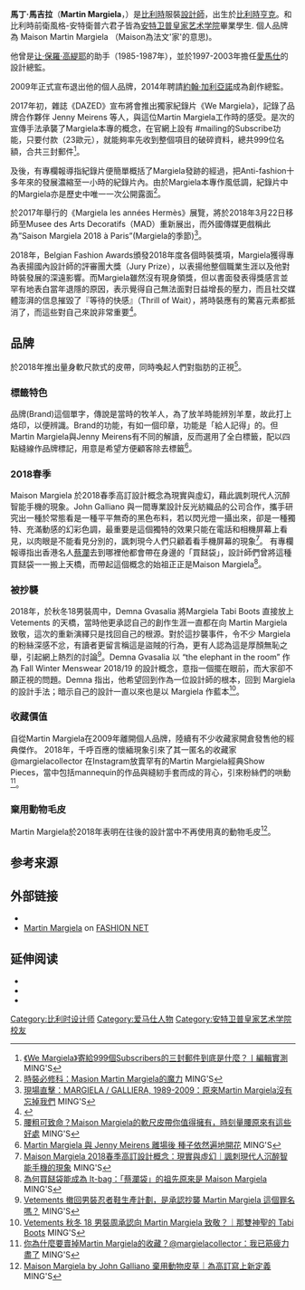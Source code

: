 {{Infobox Fashion Designer
|image=
| name=馬丁·馬吉拉
| original_name =Martin Margiela
| nationality={{比利時}}
| birth_date={{Birth date and age|1957|4|9}}
| birth_place=[[比利時|比利時]][[亨克|亨克]]
| death_date=
| death_place=
| education= [[安特卫普皇家艺术学院|安特卫普皇家艺术学院]]
| label_name=[[Martin_Margiela|Martin Margiela]]
| significant_designs=
| awards=
|}}

'''馬丁·馬吉拉'''（'''Martin Margiela'''，{{bd|1957年|4月9日|catIdx=W}}）是[[比利時|比利時]]服裝[[設計師|設計師]]，出生於[[比利時|比利時]][[亨克|亨克]]。和比利時前衛風格-安特衛普六君子皆為[[安特卫普皇家艺术学院|安特卫普皇家艺术学院]]畢業學生. 個人品牌為 Maison Martin Margiela （Maison為法文'家'的意思)。

他曾是[[让·保羅·高緹耶|让·保羅·高緹耶]]的助手（1985-1987年），並於1997-2003年擔任[[愛馬仕|愛馬仕]]的設計總監。

2009年正式宣布退出他的個人品牌，2014年聘請[[約翰·加利亞諾|約翰·加利亞諾]]成為創作總監。

2017年初，雜誌《DAZED》宣布將會推出獨家紀錄片《We Margiela》，記錄了品牌合作夥伴 Jenny Meirens 等人，與這位Martin Margiela工作時的感受。是次的宣傳手法承襲了Margiela本專的概念，在官網上設有 #mailing的Subscribe功能，只要付款（23歐元），就能夠率先收到整個項目的破碎資料，總共999位名額，合共三封郵件<ref>[https://www.mings-fashion.com/martin-margiela-%E7%B6%93%E5%85%B8%E5%9B%9E%E9%A1%A7-%E7%B4%80%E9%8C%84%E7%89%87-55317/ 《We Margiela》寄給999個Subscribers的三封郵件到底是什麼？〡編輯實測] {{Wayback|url=https://www.mings-fashion.com/martin-margiela-%E7%B6%93%E5%85%B8%E5%9B%9E%E9%A1%A7-%E7%B4%80%E9%8C%84%E7%89%87-55317/ |date=20180902220545 }} MING'S</ref>。

及後，有專欄報導指紀錄片便簡單概括了Margiela發跡的經過，把Anti-fashion十多年來的發展濃縮至一小時的紀錄片內。由於Margiela本專作風低調，紀錄片中的Margiela亦是歷史中唯一一次公開露面<ref>[https://www.mings-fashion.com/maison-martin-margiela-%E7%B6%93%E5%85%B8%E5%9B%9E%E9%A1%A7-%E6%99%82%E8%A3%9D%E8%A8%AD%E8%A8%88-202688/ 時裝必修科：Masion Martin Margiela的魔力] {{Wayback|url=https://www.mings-fashion.com/maison-martin-margiela-%E7%B6%93%E5%85%B8%E5%9B%9E%E9%A1%A7-%E6%99%82%E8%A3%9D%E8%A8%AD%E8%A8%88-202688/ |date=20180902223536 }} MING'S</ref>。

於2017年舉行的《Margiela les années Hermès》展覽，將於2018年3月22日移師至Musee des Arts Decoratifs（MAD）重新展出，而外國傳媒更戲稱此為”Saison Margiela 2018 à Paris”(Margiela的季節)<ref>[https://www.mings-fashion.com/margiela-galliera-grand-palais-we-margiela-6517/ 現場直擊：MARGIELA / GALLIERA, 1989-2009：原來Martin Margiela沒有忘掉我們] {{Wayback|url=https://www.mings-fashion.com/margiela-galliera-grand-palais-we-margiela-6517/ |date=20180902220607 }} MING'S</ref>。

2018年，Belgian Fashion Awards頒發2018年度各個時裝獎項，Margiela獲得專為表揚國內設計師的評審團大獎（Jury Prize），以表揚他整個職業生涯以及他對時裝發展的深遠影響。而Margiela雖然沒有現身領獎，但以書面發表得獎感言並罕有地表白當年退隱的原因，表示覺得自己無法面對日益增長的壓力，而且社交媒體澎湃的信息摧毀了『等待的快感』（Thrill of Wait），將時裝應有的驚喜元素都抵消了，而這些對自己來說非常重要<ref>{{Cite web |url=https://www.mings-fashion.com/martin-margiela-mmm-%E5%BC%95%E9%80%80-215206/ |title=終於等到Martin Margiela回信 ∣ 慨嘆時裝快速節奏令他萌生去意 |accessdate=2018-10-16 |archive-date=2018-10-16 |archive-url=https://web.archive.org/web/20181016125856/https://www.mings-fashion.com/martin-margiela-mmm-%E5%BC%95%E9%80%80-215206/ |dead-url=no }}</ref>。

== 品牌 ==
於2018年推出量身軟尺款式的皮帶，同時喚起人們對脂肪的正視<ref>[https://www.mings-fashion.com/%E8%85%B0%E5%9C%8D-%E5%81%A5%E5%BA%B7-maison-margiela-76817/ 腰粗可致命？Maison Margiela的軟尺皮帶你值得擁有，時刻量腰原來有這些好處] {{Wayback|url=https://www.mings-fashion.com/%E8%85%B0%E5%9C%8D-%E5%81%A5%E5%BA%B7-maison-margiela-76817/ |date=20180902223543 }} MING'S</ref>。

=== 標籤特色 ===
品牌(Brand)這個單字，傳說是當時的牧羊人，為了放羊時能辨別羊羣，故此打上烙印，以便辨識。Brand的功能，有如一個印章，功能是「給人記得」的。但Martin Margiela與Jenny Meirens有不同的解讀，反而選用了全白標籤，配以四點縫線作品牌標記，用意是希望方便顧客除去標籤<ref>[https://www.mings-fashion.com/maison-martin-margiela-jenny-meirens-%E5%BD%B1%E9%9F%BF%E5%8A%9B-48052/ Martin Margiela 與 Jenny Meirens 離場後   種子依然遍地開花] {{Wayback|url=https://www.mings-fashion.com/maison-martin-margiela-jenny-meirens-%E5%BD%B1%E9%9F%BF%E5%8A%9B-48052/ |date=20180902220558 }} MING'S</ref>。
 
=== 2018春季 ===
Maison Margiela 於2018春季高訂設計概念為現實與虛幻，藉此諷刺現代人沉醉智能手機的現象。John Galliano 與一間專業設計反光紡織品的公司合作，攜手研究出一種於常態看是一種平平無奇的黑色布料，若以閃光燈一攝出來，卻是一種獨特、充滿動感的幻彩色調，最重要是這個獨特的效果只能在電話和相機屏幕上看見，以肉眼是不能看見分別的，諷刺現今人們只顧着看手機屏幕的現象<ref>[https://www.mings-fashion.com/maison-margiela-john-galliano-%E6%98%A5%E5%A4%8F-71460/ Maison Margiela 2018春季高訂設計概念：現實與虛幻｜諷刺現代人沉醉智能手機的現象] {{Wayback|url=https://www.mings-fashion.com/maison-margiela-john-galliano-%E6%98%A5%E5%A4%8F-71460/ |date=20180902222154 }} MING'S</ref>。
有專欄報導指出香港名人[[蔡瀾|蔡瀾]]去到哪裡他都會帶在身邊的「買餸袋」，設計師們曾將這種買餸袋一一搬上天橋，而帶起這個概念的始祖正正是Maison Margiela<ref>[https://www.mings-fashion.com/celine-maison-margiela-%E6%99%82%E5%B0%9A-65741/ 為何買餸袋能成為 It-bag：「蔡瀾袋」的祖先原來是 Maison Margiela] {{Wayback|url=https://www.mings-fashion.com/celine-maison-margiela-%E6%99%82%E5%B0%9A-65741/ |date=20180902222134 }} MING'S</ref>。

=== 被抄襲 ===
2018年，於秋冬18男裝周中，Demna Gvasalia 將Margiela Tabi Boots 直接放上 Vetements 的天橋，當時他更承認自己的創作生涯一直都在向 Martin Margiela 致敬，這次的重新演繹只是找回自己的根源。對於這抄襲事件，令不少 Margiela 的粉絲深感不忿，有讀者更留言稱這是盜賊的行為，更有人認為這是厚顏無恥之舉，引起網上熱烈的討論<ref>[https://www.mings-fashion.com/vetements-%E6%8A%84%E8%A5%B2-%E5%BF%8D%E8%80%85%E9%9E%8B-71304/ Vetements 撤回男裝忍者鞋生產計劃，是承認抄襲 Martin Margiela 這個罪名嗎？] {{Wayback|url=https://www.mings-fashion.com/vetements-%E6%8A%84%E8%A5%B2-%E5%BF%8D%E8%80%85%E9%9E%8B-71304/ |date=20180902185401 }} MING'S</ref>。Demna Gvasalia 以 “the elephant in the room” 作為 Fall Winter Menswear 2018/19 的設計概念，意指一個擺在眼前，而大家卻不願正視的問題。Demna 指出，他希望回到作為一位設計師的根本，回到 Margiela 的設計手法；暗示自己的設計一直以來也是以 Margiela 作藍本<ref>[https://www.mings-fashion.com/vetements-%E6%8A%84%E8%A5%B2-%E5%BF%8D%E8%80%85%E9%9E%8B-71439/ Vetements 秋冬 18 男裝周承認向 Martin Margiela 致敬？｜那雙神聖的 Tabi Boots] {{Wayback|url=https://www.mings-fashion.com/vetements-%E6%8A%84%E8%A5%B2-%E5%BF%8D%E8%80%85%E9%9E%8B-71439/ |date=20180902223540 }} MING'S</ref>。

=== 收藏價值 ===
自從Martin Margiela在2009年離開個人品牌，陸續有不少收藏家開倉發售他的經典傑作。
2018年，千呼百應的懷緬現象引來了其一匿名的收藏家 @margielacollector 在Instagram放賣罕有的Martin Margiela經典Show Pieces，當中包括mannequin的作品與縫紉手套而成的背心，引來粉絲們的哄動<ref>[https://www.mings-fashion.com/martin-margiela-%E6%94%B6%E8%97%8F-margielacollector-3896/ 你為什麼要賣掉Martin Margiela的收藏？@margielacollector：我已筋疲力盡了] {{Wayback|url=https://www.mings-fashion.com/martin-margiela-%E6%94%B6%E8%97%8F-margielacollector-3896/ |date=20180902220549 }} MING'S</ref>。

=== 棄用動物毛皮 ===
Martin Margiela於2018年表明在往後的設計當中不再使用真的動物毛皮<ref>[https://www.mings-fashion.com/maison-margiela-john-galliano-haute-couture-761/ Maison Margiela by John Galliano 棄用動物皮草｜為高訂寫上新定義] {{Wayback|url=https://www.mings-fashion.com/maison-margiela-john-galliano-haute-couture-761/ |date=20180902220602 }} MING'S</ref>。

==参考来源==
{{Reflist}}

==外部链接==
*{{fashiondesigner|id=martin-margiela}}
* [https://www.fashion.net/maison-margiela Martin Margiela] {{Wayback|url=https://www.fashion.net/maison-margiela |date=20180612142806 }}  on [[Fashion_Net|FASHION NET]]

==延伸阅读==
*{{cite news |first=Suzy |last=Menkes |title=Martin Margiela |url=https://www.nytimes.com/1994/09/06/style/06iht-fmargiela.html |work=The New York Times |date=6 September 1994 |accessdate=6 December 2009 |archive-date=2017-11-23 |archive-url=https://web.archive.org/web/20171123002444/http://www.nytimes.com/1994/09/06/style/06iht-fmargiela.html |dead-url=no }}
*{{cite news |first=Eric |last=Wilson |title=Fashion's Invisible Man |url=https://www.nytimes.com/2008/10/02/fashion/shows/02MARGIELA.html?fta=y&pagewanted=all |work=The New York Times |date=1 October 2008 |accessdate=6 December 2009 |archive-date=2018-06-12 |archive-url=https://web.archive.org/web/20180612224634/https://www.nytimes.com/2008/10/02/fashion/shows/02MARGIELA.html?fta=y&pagewanted=all |dead-url=no }}
*{{cite news |first=Harriet |last=Walker |title=Out of sight, not out of mind: Celebrating two decades of Martin Margiela magic |url=https://www.independent.co.uk/life-style/fashion/features/out-of-sight-not-out-of-mind-celebrating-two-decades-of-martin-margiela-magic-1832810.html |work=The Independent |date=6 December 2009 |accessdate=6 December 2009 |location=London |archive-date=2011-09-26 |archive-url=https://web.archive.org/web/20110926192806/http://www.independent.co.uk/life-style/fashion/features/out-of-sight-not-out-of-mind-celebrating-two-decades-of-martin-margiela-magic-1832810.html |dead-url=no }}

{{Authority control}}

{{DEFAULTSORT:Margiela, Martin}}
[[Category:比利时设计师|Category:比利时设计师]]
[[Category:爱马仕人物|Category:爱马仕人物]]
[[Category:安特卫普皇家艺术学院校友|Category:安特卫普皇家艺术学院校友]]